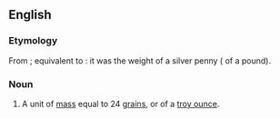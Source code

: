 ==English==

===Etymology===
From {{inh|en|enm|penyweight}}; equivalent to {{compound|en|penny|weight}}: it was the weight of a silver penny ({{frac|240}} of a pound).

===Noun===
{{wikipedia}}
{{en-noun}}

# A unit of [[mass]] equal to 24 [[grain]]s, or {{frac|1|20}} of a [[troy ounce]].